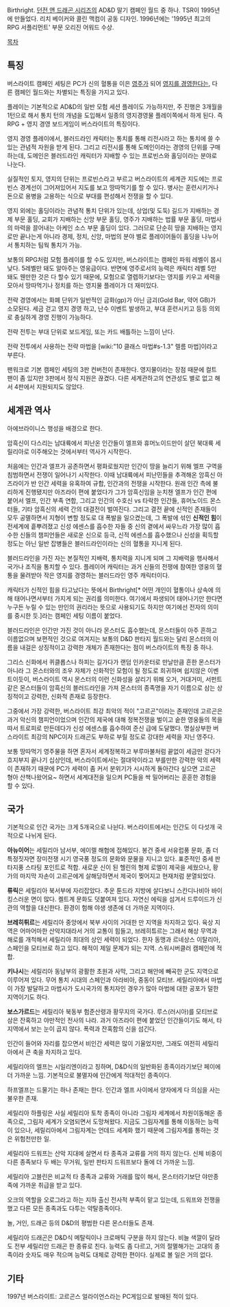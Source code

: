 Birthright. [[던전 앤 드래곤 시리즈]]의 AD&D 말기 캠페인 월드 중 하나. TSR이 1995년에 만들었다. 리치 베이커와 콜린 맥컴이 공동 디자인. 1996년에는 '1995년 최고의 RPG 서플리먼트' 부문 오리진 어워드 수상.

[[목차]]
== 특징 ==
버스라이트 캠페인 세팅은 PC가 신의 혈통을 이은 [[영주]]가 되어 [[영지물|영지를 경영한다]]는, 다른 캠페인 월드와는 차별되는 특징을 가지고 있다.

플레이는 기본적으로 AD&D의 일반 모험 세션 플레이도 가능하지만, 주 진행은 3개월을 1턴으로 해서 통치 턴의 개념을 도입해서 일종의 영지경영물 플레이쪽에서 하게 된다. 즉 RPG + 영지 경영 보드게임이 버스라이트의 특징이다.

영지 경영 플레이에서, 블러드라인 캐릭터는 통치를 통해 리전시라고 하는 통치에 쓸 수 있는 관념적 자원을 받게 된다. 그리고 리전시를 통해 도메인이라는 경영의 단위를 구매하는데, 도메인은 블러드라인 캐릭터가 지배할 수 있는 프로빈스와 홀딩이라는 분야로 나눈다.

실질적인 토지, 영지의 단위는 프로빈스라고 부르고 버스라이트의 세계관 지도에는 프로빈스 경계선이 그어져있어서 지도를 보고 땅따먹기를 할 수 있다. 병사는 훈련시키거나 돈으로 용병을 고용하는 식으로 부대를 편성해서 전쟁을 할 수 있다. 

영지 외에는 홀딩이라는 관념적 통치 단위가 있는데, 상업(및 도둑) 길드가 지배하는 경제 부문 홀딩, 교회가 지배하는 신앙 부문 홀딩, 영주가 지배하는 법률 부문 홀딩, 마법사의 마력을 끌어내는 아케인 소스 부문 홀딩이 있다. 그러므로 단순히 땅을 지배하는 영지로만 끝나는게 아니라 경제, 정치, 신앙, 마법의 분야 별로 플레이어들이 홀딩을 나누어서 통치하는 팀웍 통치가 가능.

보통의 RPG처럼 모험 플레이를 할 수도 있지만, 버스라이트는 캠페인 파워 레벨이 몹시 낮다. 5레벨만 돼도 알아주는 영웅급이다. 반면에 영주로서의 능력은 캐릭터 레벨 5만 돼도 웬만한 것은 다 할수 있기 때문에, 모험으로 열렙하기보다는 영지를 키우고 세력을 모아서 땅따먹기나 정치를 하는 영지물 플레이가 더 재미있다.

전략 경영에서는 화폐 단위가 일반적인 금화(gp)가 아닌 금괴(Gold Bar, 약어 GB)가 소모된다. 세금 걷고 영지 경영 하고, 난수 이벤트 발생하고, 부대 훈련시키고 등등 의외로 충실하게 경영 진행이 가능하다.

전략 전투는 부대 단위로 보드게임, 또는 카드 배틀하는 느낌이 난다.

전략 전투에서 사용하는 전략 마법을 [wiki:"10 클래스 마법#s-1.3" 렐름 마법]이라고 부른다.

팬워크로 기본 캠페인 세팅의 3판 컨버전이 존재한다. 영지물이라는 장점 때문에 컬트 팬이 좀 있지만 3판에서 정식 지원은 끊겼다. 다른 세계관하고의 연관성도 별로 없고 해서 4판에서 지원되지도 않았다.

== 세계관 역사 ==
아에브라이니스 행성을 배경으로 한다.

암흑신이 다스리는 남대륙에서 피난온 인간들이 엘프와 휴머노이드만이 살던 북대륙 세릴리아로 이주해오는 것에서부터 역사가 시작한다.

처음에는 인간과 엘프가 공존하면서 평화로웠지만 인간이 땅을 늘리기 위해 엘프 구역을 침범하면서 전쟁이 일어나기 시작한다. 이때 남대륙에서 피난민들을 추격해온 암흑신 아즈라이가 반 인간 세력을 유혹하여 규합, 인간과의 전쟁을 시작한다.
원래 인간 측에 불리하게 진행됐지만 아즈라이 편에 붙었다가 그가 암흑신임을 눈치챈 엘프가 인간 편에 붙어서 엘프, 인간 부족 연합, 그리고 인간의 수호신 vs 타락한 인간들, 휴머노이드 몬스터들, 기타 암흑신의 세력 간의 대결전이 벌여진다.
그리고 결전 끝에 신적인 존재들이 모두 공멸하면서 지형이 변할 정도로 대 폭발을 일으켰는데, 그 폭발에 섞인 '''신적인 힘'''이 전세계에 흩뿌려졌고 신성 에센스를 흡수한 자들 중 신의 곁에서 싸우느라 가장 많이 흡수한 신들의 챔피언들은 새로운 신으로 등극, 신적 에센스를 흡수했으나 신성을 획득할 정도는 아닌 일반 잡병들은 블러드라인이라는 신의 혈통을 지니게 된다.

블러드라인을 가진 자는 본질적인 지배력, 통치력을 지니게 되며 그 지배력을 행사해서 국가나 조직을 통치할 수 있다. 플레이어 캐릭터는 과거 신들의 전쟁에 참여한 영웅의 혈통을 물려받아 작은 영지를 경영하는 블러드라인 영주 캐릭터이다.

캐릭터가 신적인 힘을 타고났다는 뜻에서 Birthright[* 어떤 개인이 혈통이나 상속에 의해 태어나면서부터 가지게 되는 권리를 의미한다. 여기에서 파생되어 태어나기만 한다면 누구든 누릴 수 있는 만인의 권리라는 뜻으로 사용되기도 하지만 여기에선 전자의 의미를 중시한 듯.]라는 캠페인 세팅 이름이 붙었다.

블러드라인은 인간만 가진 것이 아니라 몬스터도 흡수했는데, 몬스터들이 아주 흔하고 이름없으며 보편적인 것으로 여겨지는 보통의 D&D 판타지 월드와는 달리 몬스터의 이름을 내걸은 상징적이고 강력한 개체가 존재한다는 점이 버스라이트의 특징 중 하나.

그리스 신화에서 퀴클롭스나 하피는 길가다가 랜덤 인카운터로 만날만큼 흔한 몬스터가 아니라 그 몬스터와의 조우 자체가 신화적인 모험이 될 정도로 희귀하며 쉽지않은 이벤트이듯이, 버스라이트 역시 몬스터의 이런 신화성을 살리기 위해 오거, 거대거미, 서펀트 같은 몬스터들이 암흑신의 블러드라인을 가져 몬스터의 종족명을 자기 이름으로 삼는 상징적이고 강력한, 신화적 존재로 등장한다.

그중에서 가장 강력한, 버스라이트 최강 최악의 적이 "고르곤"이라는 존재인데 고르곤은 과거 악신의 챔피언이었으며 인간의 제국에 대해 정복전쟁을 벌이고 숱한 영웅들의 목을 따서 트로피로 만든데다가 신성 에센스를 흡수하여 준신 급에 도달했다. 명실상부한 버스라이트 최강의 NPC이자 드래곤도 부하로 부릴 정도로 강대한 세력을 지닌 영주다.

보통 땅따먹기 영주물을 하면 혼자서 세계정복하고 부루마불처럼 끝없이 세금만 걷다가 흐지부지 끝나기 십상인데, 버스라이트에서는 절대악이라고 부를만한 강력한 악의 세력이 존재하기 때문에 PC가 세력이 좀 커서 분위기가 시시하게 돌아간다 싶으면 고르곤 형아 산책나왔어요~ 하면서 세계대전을 일으켜 PC들을 싹 밀어버리는 훈훈한 경험을 할 수 있다.

== 국가 ==
기본적으로 인간 국가는 크게 5개국으로 나뉜다. 버스라이트에서는 인간도 이 다섯개 국적으로 나뉘게 된다.

'''아뉴이어'''는 세릴리아 남서부, 에이렐 해협에 접해있다. 봉건 중세 서유럽풍 문화, 좀 더 특정짓자면 장미전쟁 시기 영국풍 정도의 문화와 문물을 지니고 있다. 표준적인 중세 판타지풍 스타팅 포인트로 적합. 새로운 신이 된 헬린의 형제 로엘이 제국을 세웠으나, 황가의 마지막 자손이 고르곤에게 살해당하면서 제국이 찢어지고 현재처럼 분열되었다.

'''류릭'''은 세릴리아 북서부에 자리잡았다. 추운 툰드라 지방에 살다보니 스칸디나비아 바이킹스러운 면이 많다. 켈트계 문화도 덧붙여져 있다. 자연신 에릭을 섬겨서 드루이드가 신관의 역할을 대신한다. 환경이 험해 야생 생존에 더 가까운 지역이다.

'''브레히튀르'''는 세릴리아 중앙에서 북부 사이의 거대한 만 지역을 차지하고 있다. 육상 지역은 어마어마한 산악지대라서 거의 교통이 힘들고, 브레히튜르는 그래서 해상 무역과 해로를 개척해서 세릴리아 최대의 상인 세력이 되었다. 한자 동맹과 르네상스 이탈리아, 스페인을 모티브로 하고 있다. 해적이 제일 문제가 되는 지역. 스워시버클러 캠페인에 적합.

'''키나시'''는 세릴리아 동남부의 광활한 초원과 사막, 그리고 해안에 빼곡한 군도 지역으로 이루어져 있다. 무어 통치 시대의 스페인과 아라비아, 중동이 모티브. 세릴리아에서 마법이 가장 발달하고 마법사가 도시국가의 통치자인 경우가 많아 마법에 대한 공포가 덜한 지역이기도 하다.

'''보스가르드'''는 세릴리아 북동부 험준산령과 황무지의 국가다. 루스(러시아)를 모티브로 삼은 잔혹하고 야만적인 전사의 나라. 과거 아즈라이 편에 붙었던 인간들이기도 해서, 타 지역에서 보는 눈이 곱지 않다. 폭력과 잔혹함의 신을 섬긴다.

인간이 들어와 자리를 잡으면서 비인간 세력은 많이 기울었지만, 그래도 여전히 세릴리아에서 큰 축을 차지하고 있다.

세릴리아의 엘프는 시일리엔이라고 칭하며, D&D식의 일반화된 종족이라기보단 페이에 더 가까운 느낌. 기본적으로 불멸자에 인간에게 적대적인 종족이다.

하프엘프는 드물기는 하나 존재는 한다. 인간과 엘프 사이에서 양자에게 다 의심을 사는 불우한 존재.

세릴리아 하플링은 사실 세릴리아 토착 종족이 아니라 그림자 세계에서 차원이동해온 종족으로, 그림자 세계가 오염되면서 도망쳐왔다. 지금도 그림자계를 통해 이동하는 능력이 있으나, 세릴리아에서 그림자계는 언데드 세계화 했기 때문에 그림자계를 통하는 것은 위험천만한 일.

세릴리아 드워프는 산악 지대에 살면서 타 종족과 교류를 거의 하지 않는다. 신체 비중이 다른 종족보다 두 배는 무거워, 일반 판타지 드워프보다 돌에 더 가까운 느낌.

세릴리아 고블린은 비교적 타 종족과 교류와 거래를 많이 해서, 몬스터라기보단 야만종족에 가까운 취급을 받고 있다.

오크의 역할을 오로그라고 하는 지하 출신 전사적 부족이 맡고 있는데, 드워프와 전쟁을 했고 다른 모든 종족과도 다투는 약탈종족이다.

놀, 거인, 드래곤 등의 D&D의 평범한 다른 몬스터들도 존재.

세릴리아 드래곤은 D&D식 메탈릭이나 크로매틱 구분을 하지 않는다. 비늘 색깔이 달라도 전부 세릴리안 드래곤 한 종류로 친다. 능력도 좀 다르고, 거의 절멸해가는 고대의 종족이라 숫자도 매우 적으며 능력도 대체로 강력한 편이다. 실제로 볼 일은 거의 없다.

== 기타 ==
1997년 버스라이트: 고르곤스 얼라이언스라는 PC게임으로 발매된 적이 있다.
